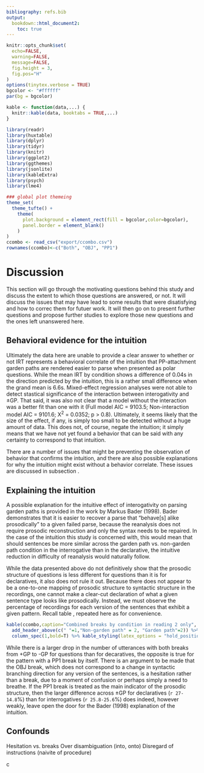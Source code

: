 ```yaml
---
bibliography: refs.bib
output: 
  bookdown::html_document2: 
    toc: true
---
```

```r
knitr::opts_chunk$set(
  echo=FALSE, 
  warning=FALSE, 
  message=FALSE, 
  fig.height = 3, 
  fig.pos="H"
)
options(tinytex.verbose = TRUE)
bgcolor <- "#ffffff"
par(bg = bgcolor)

kable <- function(data,...) {
  knitr::kable(data, booktabs = TRUE,...)
}

library(readr)
library(huxtable)
library(dplyr)
library(tidyr)
library(knitr)
library(ggplot2)
library(ggthemes)
library(jsonlite)
library(kableExtra)
library(psych)
library(lme4)

### global plot themeing
theme_set(
  theme_tufte() + 
    theme(
      plot.background = element_rect(fill = bgcolor,color=bgcolor),
      panel.border = element_blank()
    )
)
ccombo <- read_csv("export/ccombo.csv")
rownames(ccombo)<-c("Both", "OBJ", "PP1")
```
# Discussion

This section will go through the motivating questions behind this study and discuss the extent to which those questions are answered, or not. It will discuss the issues that may have lead to some results that were disatisfying and how to correc them for futuer work. It will then go on to present further questions and propose further studies to explore those new questions and the ones left unanswered here.

## Behavioral evidence for the intuition

Ultimately the data here are unable to provide a clear answer to whether or not IRT represents a behavioral correlate of the intuition that PP-attachment garden paths are rendered easier to parse when presented as polar questions. While the mean IRT by condition shows a difference of 0.04s in the direction predicted by the intuition, this is a rather small difference when the grand mean is 6.6s. Mixed-effect regression analyses were not able to detect stastical significance of the interaction between interogativity and &plusmn;GP. That said, it was also not clear that a model without the interaction was a better fit than one with it (Full model AIC = 9103.5; Non-interaction model AIC = 9101.6; &Chi;^2^ = 0.0352; p > 0.8). Ultimately, it seems likely that the size of the effect, if any, is simply too small to be detected without a huge amount of data. This does not, of course, negate the intuition; it simply means that we have not yet found a behavior that can be said with any certainty to correspond to that intuition.

There are a number of issues that might be preventing the observation of behavior that confirms the intuition, and there are also possible explanations for why the intuition might exist without a behavior correlate. These issues are discussed in subsection \ref{sec:confound}.

## Explaining the intuition

A possible explanation for the intuitive effect of interogativity on parsing garden paths is provided in the work by Markus Bader (1998). Bader demonstrates that it is easier to recover a parse that “behave[s] alike prosodically” to a given failed parse, because the reanalysis does not require prosodic reconstruction and only the syntax needs to be repaired. In the case of the intuition this study is concerned with, this would mean that should sentences be more similar across the garden path vs. non-garden path condition in the interrogative than in the declarative, the intuitive reduction in difficulty of reanalysis would naturally follow.

While the data presented above do not definitively show that the prosodic structure of questions is less different for questions than it is for declaratives, it also does not rule it out. Because there does not appear to be a one-to-one mapping of prosodic structure to syntactic structure in the recordings, one cannot make a clear-cut declaration of what a given sentence type looks like prosodically. Instead, we must observe the percentage of recordings for each version of the sentences that exhibit a given pattern. Recall table \ref{tab:r2combobreaksBycond}, repeated here as\ref{tab:combobr} for convenience.

```r
kable(ccombo,caption="Combined breaks by condition in reading 2 only", col.names=c("D","Q","D","Q"),align="c") %>%
  add_header_above(c(" "=1,"Non-garden path" = 2, "Garden path"=2)) %>%
  column_spec(1,bold=T) %>% kable_styling(latex_options = "hold_position")
```

While there is a larger drop in the number of utterances with both breaks from +GP to -GP for questions than for decaratives, the opposite is true for the pattern with a PP1 break by itself. There is an argument to be made that the OBJ break, which does not correspond to a change in syntactic branching direction for any version of the sentences, is a hesitation rather than a break, due to a moment of confusion or perhaps simply a need to breathe. If the PP1 break is treated as the main indicator of the prosodic structure, then the larger difference across &plusmn;GP for declaratives (`r 27-14.8`%) than for interrogatives (`r 25.8-25.6`%) does indeed, however weakly, leave open the door for the Bader (1998) explanation of the intuition.

## Confounds {#confound}

Hesitation vs. breaks
Over disambiguation (into, onto)
Disregard of instructions (naivite of procedure)

c